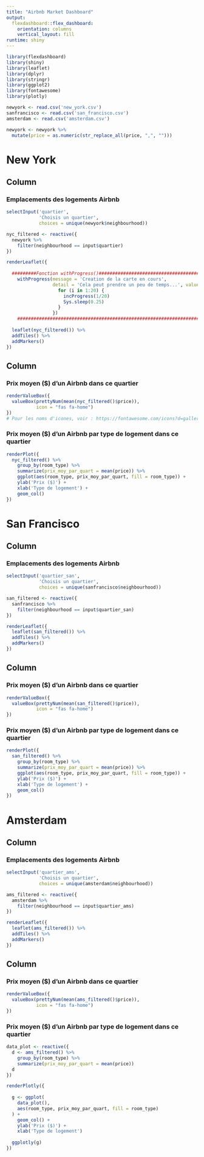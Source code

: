```yaml
---
title: "Airbnb Market Dashboard"
output: 
  flexdashboard::flex_dashboard:
    orientation: columns
    vertical_layout: fill
runtime: shiny
---
```


```r
library(flexdashboard)
library(shiny)
library(leaflet)
library(dplyr)
library(stringr)
library(ggplot2)
library(fontawesome)
library(plotly)

newyork <- read.csv('new_york.csv')
sanfrancisco <- read.csv('san_francisco.csv')
amsterdam <- read.csv('amsterdam.csv')

newyork <- newyork %>%
  mutate(price = as.numeric(str_replace_all(price, ",", "")))
```

New York
=====================================


Column {data-width=500}
-----------------------------------------------------------------------

### Emplacements des logements Airbnb

```r
selectInput('quartier', 
            'Choisis un quartier', 
            choices = unique(newyork$neighbourhood))

nyc_filtered <- reactive({
  newyork %>%
    filter(neighbourhood == input$quartier)
})

renderLeaflet({
  
  #########Fonction withProgress()########################################
    withProgress(message = 'Creation de la carte en cours',
                 detail = 'Cela peut prendre un peu de temps...', value = 0, {
                   for (i in 1:20) {
                     incProgress(1/20)
                     Sys.sleep(0.25)
                   }
                 })
    ########################################################################
  
  leaflet(nyc_filtered()) %>%
  addTiles() %>%
  addMarkers()
})
```

Column {data-width=350}
-----------------------------------------------------------------------

### Prix moyen ($) d'un Airbnb dans ce quartier

```r
renderValueBox({
  valueBox(prettyNum(mean(nyc_filtered()$price)), 
           icon = "fas fa-home")
})
# Pour les noms d'icones, voir : https://fontawesome.com/icons?d=gallery&p=2
```

### Prix moyen ($) d'un Airbnb par type de logement dans ce quartier 

```r
renderPlot({
  nyc_filtered() %>% 
    group_by(room_type) %>%
    summarize(prix_moy_par_quart = mean(price)) %>%
    ggplot(aes(room_type, prix_moy_par_quart, fill = room_type)) +
    ylab('Prix ($)') +
    xlab('Type de logement') +
    geom_col()
})
```


San Francisco
=====================================

Column {data-width=500}
-----------------------------------------------------------------------

### Emplacements des logements Airbnb

```r
selectInput('quartier_san', 
            'Choisis un quartier', 
            choices = unique(sanfrancisco$neighbourhood))

san_filtered <- reactive({
  sanfrancisco %>%
    filter(neighbourhood == input$quartier_san)
})

renderLeaflet({
  leaflet(san_filtered()) %>%
  addTiles() %>%
  addMarkers()
})
```

Column {data-width=350}
-----------------------------------------------------------------------

### Prix moyen ($) d'un Airbnb dans ce quartier

```r
renderValueBox({
  valueBox(prettyNum(mean(san_filtered()$price)), 
           icon = "fas fa-home")
})
```

### Prix moyen ($) d'un Airbnb par type de logement dans ce quartier

```r
renderPlot({
  san_filtered() %>% 
    group_by(room_type) %>%
    summarize(prix_moy_par_quart = mean(price)) %>%
    ggplot(aes(room_type, prix_moy_par_quart, fill = room_type)) +
    ylab('Prix ($)') +
    xlab('Type de logement') +
    geom_col()
})
```


Amsterdam
=====================================

Column {data-width=500}
-----------------------------------------------------------------------

### Emplacements des logements Airbnb

```r
selectInput('quartier_ams', 
            'Choisis un quartier', 
            choices = unique(amsterdam$neighbourhood))

ams_filtered <- reactive({
  amsterdam %>%
    filter(neighbourhood == input$quartier_ams)
})

renderLeaflet({
  leaflet(ams_filtered()) %>%
  addTiles() %>%
  addMarkers()
})
```

Column {data-width=350}
-----------------------------------------------------------------------

### Prix moyen ($) d'un Airbnb dans ce quartier

```r
renderValueBox({
  valueBox(prettyNum(mean(ams_filtered()$price)), 
           icon = "fas fa-home")
})
```

### Prix moyen ($) d'un Airbnb par type de logement dans ce quartier

```r
data_plot <- reactive({
  d <- ams_filtered() %>% 
    group_by(room_type) %>%
    summarize(prix_moy_par_quart = mean(price))
  d
})

renderPlotly({
  
  g <- ggplot(
    data_plot(), 
    aes(room_type, prix_moy_par_quart, fill = room_type)
  ) +
    geom_col() +
    ylab('Prix ($)') +
    xlab('Type de logement')
  
  ggplotly(g)
})
```


